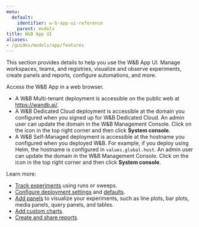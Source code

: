 ```yaml
---
menu:
  default:
    identifier: w-b-app-ui-reference
    parent: models
title: W&B App UI
aliases:
- /guides/models/app/features
---
```


This section provides details to help you use the W&B App UI. Manage workspaces, teams, and registries, visualize and observe experiments, create panels and reports, configure automations, and more.

Access the W&B App in a web browser. 

- A W&B Multi-tenant deployment is accessible on the public web at https://wandb.ai/.
- A W&B Dedicated Cloud deployment is accessible at the domain you configured when you signed up for W&B Dedicated Cloud. An admin user can update the domain in the W&B Management Console. Click on the icon in the top right corner and then click **System console**.
- A W&B Self-Managed deployment is accessible at the hostname you configured when you deployed W&B. For example, if you deploy using Helm, the hostname is configured in `values.global.host`. An admin user can update the domain in the W&B Management Console. Click on the icon in the top right corner and then click **System console**.

Learn more:

- [Track experiments](/guides/models/track/) using runs or sweeps.
- [Configure deployment settings](settings-page/) and [defaults](features/cascade-settings).
- [Add panels](/guides/models/app/features/panels/) to visualize your experiments, such as line plots, bar plots, media panels, query panels, and tables.
- [Add custom charts](/guides/models/app/features/custom-charts/).
- [Create and share reports](/guides/core/reports/).

